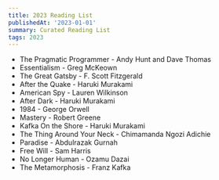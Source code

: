 ```yaml
---
title: 2023 Reading List
publishedAt: '2023-01-01'
summary: Curated Reading List
tags: 2023
---
```


- The Pragmatic Programmer - Andy Hunt and Dave Thomas  
- Essentialism - Greg McKeown  
- The Great Gatsby - F. Scott Fitzgerald  
- After the Quake - Haruki Murakami  
- American Spy - Lauren Wilkinson  
- After Dark - Haruki Murakami  
- 1984 - George Orwell  
- Mastery - Robert Greene  
- Kafka On the Shore - Haruki Murakami  
- The Thing Around Your Neck - Chimamanda Ngozi Adichie  
- Paradise - Abdulrazak Gurnah  
- Free Will - Sam Harris  
- No Longer Human - Ozamu Dazai  
- The Metamorphosis - Franz Kafka  